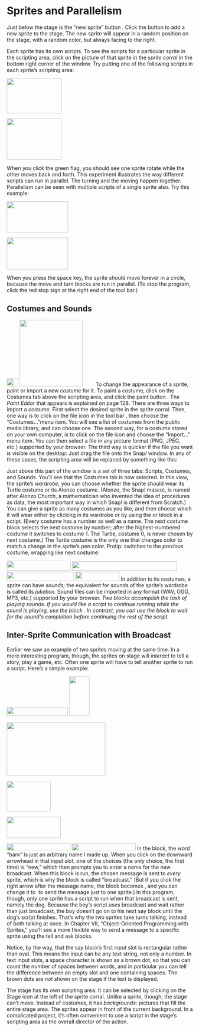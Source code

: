 # Sprites and Parallelism

Just below the stage is the "new sprite" button . Click the button to
add a new sprite to the stage. The new sprite will appear in a random
position on the stage, with a random color, but always facing to the
right.

Each sprite has its own scripts. To see the scripts for a particular
sprite in the scripting area, click on the picture of that sprite in the
*sprite corral* in the bottom right corner of the window. Try putting
one of the following scripts in each sprite's scripting area:

![](assets/images/image26.png){width="149px" height="95px"}

![](assets/images/image27.png){width="148px" height="112px"}


When you click the green flag, you should see one sprite rotate while
the other moves back and forth. This experiment illustrates the way
different scripts can run in parallel. The turning and the moving happen
together. Parallelism can be seen with multiple scripts of a single
sprite also. Try this example:

![](assets/images/image28.png){width="166px" height="84px"}

![](assets/images/image29.png){width="166px" height="86px"}


When you press the space key, the sprite should move forever in a
circle, because the move and turn blocks are run in parallel. (To stop
the program, click the red stop sign at the right end of the tool bar.)

## Costumes and Sounds

![](assets/images/image30.png){width="31px" height="21px"}
![](assets/images/image31.png){width="170px" height="180px"}
![](assets/images/image32.png){width="28px" height="16px"}
To change the appearance of a sprite,
paint or import a new *costume* for it. To paint a costume, click on the
Costumes tab above the scripting area, and click the paint button . The
*Paint Editor* that appears is explained on page 128. There are three
ways to import a costume. First select the desired sprite in the sprite
corral. Then, one way is to click on the file icon in the tool bar ,
then choose the "Costumes..."menu item. You will see a list of costumes
from the public media library, and can choose one. The second way, for a
costume stored on your own computer, is to click on the file icon and
choose the "Import..." menu item. You can then select a file in any
picture format (PNG, JPEG, etc.) supported by your browser. The third
way is quicker if the file you want is visible on the desktop: Just drag
the file onto the Snap*!* window. In any of these cases, the scripting
area will be replaced by something like this:

Just above this part of the window is a set of three tabs: Scripts,
Costumes, and Sounds. You'll see that the Costumes tab is now selected.
In this view, the sprite's *wardrobe,* you can choose whether the sprite
should wear its Turtle costume or its Alonzo costume. (Alonzo, the
Snap*!* mascot, is named after Alonzo Church, a mathematician who
invented the idea of procedures as data, the most important way in which
Snap*!* is different from Scratch.) You can give a sprite as many
costumes as you like, and then choose which it will wear either by
clicking in its wardrobe or by using the or block in a script. (Every
costume has a number as well as a name. The next costume block selects
the next costume by number; after the highest-numbered costume it
switches to costume 1. The Turtle, costume 0, is never chosen by next
costume.) The Turtle costume is the only one that changes color to match
a change in the sprite's pen color. Protip: switches to the *previous*
costume, wrapping like next costume.

![](assets/images/image33.png){width="173px" height="27px"}
![](assets/images/image34.png){width="283px" height="25px"}
![](assets/images/image38.png){width="182px" height="25px"}
![](assets/images/image39.png){width="119px" height="25px"}
In addition to its costumes, a sprite can
have *sounds;* the equivalent for sounds of the sprite's wardrobe is
called its *jukebox.* Sound files can be imported in any format (WAV,
OGG, MP3, etc.) supported by your browser. *Two blocks accomplish the
task of playing sounds. If you would like a script to continue running
while the sound is playing, use the block . In contrast, you can use the
block to wait for the sound\'s completion before continuing the rest of
the script.*

## Inter-Sprite Communication with Broadcast

Earlier we saw an example of two sprites moving at the same time. In a
more interesting program, though, the sprites on stage will *interact*
to tell a story, play a game, etc. Often one sprite will have to tell
another sprite to run a script. Here's a simple example:

![](assets/images/image40.png){width="165px" height="24px"}
![](assets/images/image41.png){width="55px" height="107px"}

![](assets/images/image42.png){width="267px" height="145px"}

![](assets/images/image43.png){width="119px" height="83px"}

![](assets/images/image44.png){width="146px" height="58px"}


![](assets/images/image45.png){width="172px" height="19px"}
![](assets/images/image46.png){width="173px" height="18px"}
In the block, the word "bark" is just an
arbitrary name I made up. When you click on the downward arrowhead in
that input slot, one of the choices (the only choice, the first time) is
"new," which then prompts you to enter a name for the new broadcast.
When this block is run, the chosen message is sent to *every* sprite,
which is why the block is called "broadcast." (But if you click the
right arrow after the message name, the block becomes , and you can
change it to  to send the message just to one sprite.) In this program,
though, only one sprite has a script to run when that broadcast is sent,
namely the dog. Because the boy's script uses broadcast and wait rather
than just broadcast, the boy doesn't go on to his next say block until
the dog's script finishes. That's why the two sprites take turns
talking, instead of both talking at once. In Chapter VII,
"Object-Oriented Programming with Sprites," you'll see a more flexible
way to send a message to a specific sprite using the tell and ask
blocks.

Notice, by the way, that the say block's first input slot is rectangular
rather than oval. This means the input can be any text string, not only
a number. In text input slots, a space character is shown as a brown
dot, so that you can count the number of spaces between words, and in
particular you can tell the difference between an empty slot and one
containing spaces. The brown dots are *not* shown on the stage if the
text is displayed.

The stage has its own scripting area. It can be selected by clicking on
the Stage icon at the left of the sprite corral. Unlike a sprite,
though, the stage can't move. Instead of costumes, it has *backgrounds:*
pictures that fill the entire stage area. The sprites appear in front of
the current background. In a complicated project, it's often convenient
to use a script in the stage's scripting area as the overall director of
the action.
